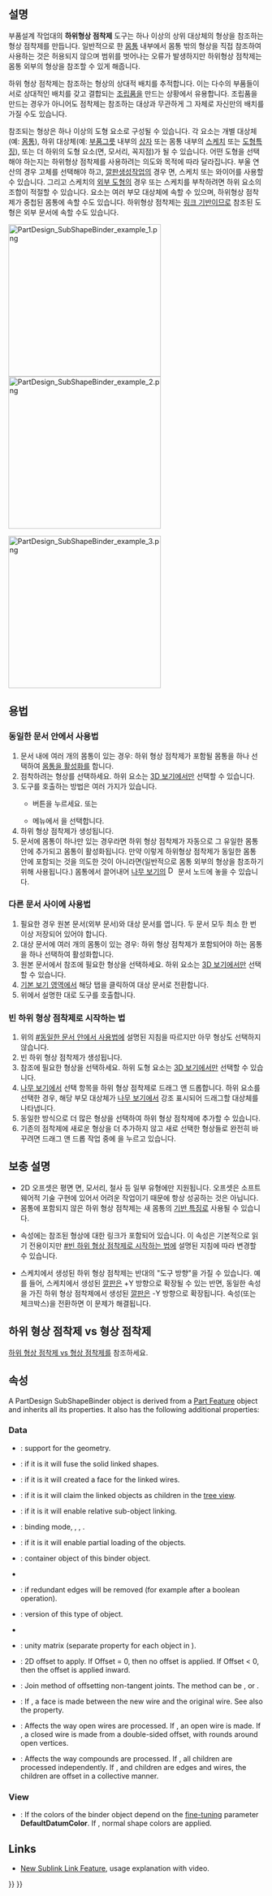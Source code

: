 <languages/>

{{Docnav
|[[PartDesign_ShapeBinder/ko|형상 점착제 생성]]
|[[PartDesign_Clone/ko|복제본 생성]]
|[[PartDesign_Workbench/ko|부품설계 작업대]]
|IconL=PartDesign_ShapeBinder.svg
|IconR=PartDesign_Clone.svg
|IconC=Workbench_PartDesign.svg
}}

{{GuiCommand
|Name=PartDesign SubShapeBinder
|Workbenches=[[PartDesign_Workbench/ko|부품설계 작업대]]
|MenuLocation=Part Design → Create a sub-object(s) shape binder
|Version=0.19
|SeeAlso=[[PartDesign_Clone/ko|복제]]
}}

<span id="Description"></span>
==설명==

부품설계 작업대의 '''하위형상 점착제''' 도구는 하나 이상의 상위 대상체의 형상을 참조하는 형상 점착제를 만듭니다. 일반적으로 한 [[PartDesign_Body/ko|몸통]] 내부에서 몸통 밖의 형상을 직접 참조하여 사용하는 것은 허용되지 않으며 범위를 벗어나는 오류가 발생하지만 하위형상 점착제는 몸통 외부의 형상을 참조할 수 있게 해줍니다.

하위 형상 점착제는 참조하는 형상의 상대적 배치를 추적합니다. 이는 다수의 부품들이 서로 상대적인 배치를 갖고 결합되는 [[Assembly/ko|조립품]]을 만드는 상황에서 유용합니다. 조립품을 만드는 경우가 아니어도 점착제는 참조하는 대상과 무관하게 그 자체로 자신만의 배치를 가질 수도 있습니다.

참조되는 형상은 하나 이상의 도형 요소로 구성될 수 있습니다. 각 요소는 개별 대상체(예: [[PartDesign_Body/ko|몸통]]), 하위 대상체(예: [[Std_Part/ko|부품그릇]] 내부의 [[Part_Box/ko|상자]] 또는 몸통 내부의 [[PartDesign_NewSketch/ko|스케치]] 또는 [[PartDesign_Feature/ko|도형특징]]), 또는 더 하위의 도형 요소(면, 모서리, 꼭지점)가 될 수 있습니다. 어떤 도형을 선택해야 하는지는 하위형상 점착제를 사용하려는 의도와 목적에 따라 달라집니다. 부울 연산의 경우 고체를 선택해야 하고, [[PartDesign_Pad/ko|깔판생성]]작업의 경우 면, 스케치 또는 와이어를 사용할 수 있습니다. 그리고 스케치의 [[Sketcher_External/ko|외부 도형]]의 경우 또는 스케치를 부착하려면 하위 요소의 조합이 적절할 수 있습니다. 요소는 여러 부모 대상체에 속할 수 있으며, 하위형상 점착제가 중첩된 몸통에 속할 수도 있습니다. 하위형상 점착제는 [[Std LinkMake/ko|링크 기반]]이므로 참조된 도형은 외부 문서에 속할 수도 있습니다.

[[File:PartDesign_SubShapeBinder_example_1.png|x300px]] [[File:PartDesign_SubShapeBinder_example_2.png|x300px]]
{{Caption|왼쪽 그림: 두 개의 별도 [[PartDesign_Body/ko|몸통]]에서 생성된 두 개의 고체가 있습니다.<br>
오른쪽 그림: 첫 번째 몸통(육각기둥)의 하위 형상을 참조하는 두 개의 하위 형상 점착제가 있으며, 두 번째 몸통(사각형 깔판)에 중첩되게 다른 위치로 이동했습니다.}}

[[File:PartDesign_SubShapeBinder_example_3.png|x300px]]
{{Caption|두 개의 하위 형상 점착제는 두 번째 몸통에서 [[PartDesign_Boolean/ko|부울 잘라내기 연산]]과 [[PartDesign_Pad/ko|깔판]]을 생성하는 데 사용되었습니다.}}

<span id="Usage"></span>
==용법==

<span id="Same_document"></span>
=== 동일한 문서 안에서 사용법 ===

# 문서 내에 여러 개의 몸통이 있는 경우: 하위 형상 점착제가 포함될 몸통을 하나 선택하여 [[PartDesign_Body/ko#Active_status|몸통을 활성화]]를 합니다.
# 점착하려는 형상를 선택하세요. 하위 요소는 [[3D_view/ko|3D 보기]]에서만 선택할 수 있습니다.
# 도구를 호출하는 방법은 여러 가지가 있습니다.
#* {{Button|[[Image:PartDesign_SubShapeBinder.svg|16px]] 하위 형상 점착제}} 버튼을 누르세요. 또는
#* 메뉴에서 {{MenuCommand|부품 설계 → [[Image:PartDesign_SubShapeBinder.svg|16px]] 하위 형상 점착제 생성}}을 선택합니다.
# 하위 형상 점착제가 생성됩니다.
# 문서에 몸통이 하나만 있는 경우라면 하위 형상 점착제가 자동으로 그 유일한 몸통 안에 추가되고 몸통이 활성화됩니다. 만약 이렇게 하위형상 점착제가 동일한 몸통 안에 포함되는 것을 의도한 것이 아니라면(일반적으로 몸통 외부의 형상을 참조하기 위해 사용됩니다.) 몸통에서 끌어내어 [[Tree_view/ko|나무 보기]]의 [[Image:Document.svg|16px]] 문서 노드에 놓을 수 있습니다.

<span id="External_document"></span>
=== 다른 문서 사이에 사용법 ===

# 필요한 경우 원본 문서(외부 문서)와 대상 문서를 엽니다. 두 문서 모두 최소 한 번 이상 저장되어 있어야 합니다.
# 대상 문서에 여러 개의 몸통이 있는 경우:  하위 형상 점착제가 포함되어야 하는 몸통을 하나 선택하여 활성화합니다.
# 원본 문서에서 참조에 필요한 형상을 선택하세요. 하위 요소는 [[3D_view/ko|3D 보기]]에서만 선택할 수 있습니다.
# [[Main_view_area/ko|기본 보기 영역]]에서 해당 탭을 클릭하여 대상 문서로 전환합니다.
# 위에서 설명한 대로 도구를 호출합니다.

<span id="Start_with_empty_SubShapeBinder"></span>
=== 빈 하위 형상 점착제로 시작하는 법 ===

# 위의 [[#동일한 문서 안에서 사용법]]에 설명된 지침을 따르지만 아무 형상도 선택하지 않습니다.
# 빈 하위 형상 점착제가 생성됩니다.
# 참조에 필요한 형상을 선택하세요. 하위 도형 요소는 [[3D_view/ko|3D 보기]]에서만 선택할 수 있습니다.
# [[Tree_view/ko|나무 보기]]에서 선택 항목을 하위 형상 점착제로 드래그 앤 드롭합니다. 하위 요소를 선택한 경우, 해당 부모 대상체가 [[Tree_view/ko|나무 보기]]에서 강조 표시되어 드래그할 대상체를 나타냅니다.
# 동일한 방식으로 더 많은 형상을 선택하여 하위 형상 점착제에 추가할 수 있습니다.
# 기존의 점착제에 새로운 형상을 더 추가하지 않고 새로 선택한 형상들로 완전히 바꾸려면 드래그 앤 드롭 작업 중에 {{KEY|Ctrl}}을 누르고 있습니다.

<span id="Notes"></span>
== 보충 설명 ==

* 2D 오프셋은 평면 면, 모서리, 철사 등 일부 유형에만 지원됩니다. 오프셋은 소프트웨어적 기술 구현에 있어서 어려운 작업이기 때문에 항상 성공하는 것은 아닙니다.
* 몸통에 포함되지 않은 하위 형상 점착제는 새 몸통의 [[PartDesign_Body/ko#기반 특징|기반 특징]]로 사용될 수 있습니다.
* {{PropertyData|Support}} 속성에는 참조된 형상에 대한 링크가 포함되어 있습니다. 이 속성은 기본적으로 읽기 전용이지만 [[#빈 하위 형상 점착제로 시작하는 법]]에 설명된 지침에 따라 변경할 수 있습니다.
* 스케치에서 생성된 하위 형상 점착제는 반대의 "도구 방향"을 가질 수 있습니다. 예를 들어, 스케치에서 생성된 [[PartDesign_Pad/ko|깔판]]은 +Y 방향으로 확장될 수 있는 반면, 동일한 속성을 가진 하위 형상 점착제에서 생성된 [[PartDesign_Pad/ko|깔판]]은 -Y 방향으로 확장됩니다. {{PropertyData|Reversed}} 속성(또는 체크박스)을 전환하면 이 문제가 해결됩니다.

<span id="PartDesign_SubShapeBinder_vs._PartDesign_ShapeBinder"></span>
== 하위 형상 점착제 vs 형상 점착제 ==

[[PartDesign_ShapeBinder/ko#하위 형상 점착제 vs 형상 점착제|하위 형상 점착제 vs 형상 점착제]]를 참조하세요.

<span id="Properties"></span>
==속성==

A PartDesign SubShapeBinder object is derived from a [[Part_Feature|Part Feature]] object and inherits all its properties. It also has the following additional properties:

=== Data ===

{{TitleProperty|Base}}

* {{PropertyData|Support|XLinkSubList}}: support for the geometry.
* {{PropertyData|Fuse|Bool}}: if it is {{TRUE}} it will fuse the solid linked shapes.
* {{PropertyData|Make Face|Bool}}: if it is {{TRUE}} it will created a face for the linked wires.
* {{PropertyData|Claim Children|PropertyBool}}: if it is {{TRUE}} it will claim the linked objects as children in the [[Tree_view|tree view]].
* {{PropertyData|Relative|Bool}}: if it is {{TRUE}} it will enable relative sub-object linking.
* {{PropertyData|Bind Mode|Enumeration}}: binding mode, {{value|Synchronized}}, {{Value|Frozen}}, {{Value|Detached}}.
* {{PropertyData|Partial Load|Bool}}: if it is {{TRUE}} it will enable partial loading of the objects.
* {{PropertyData|Context|XLink|hidden}}: container object of this binder object.
* {{PropertyData|Bind Copy On Change|Enumeration}}
* {{PropertyData|Refine|Bool}}: if {{TRUE}} redundant edges will be removed (for example after a boolean operation).
* {{PropertyData|_ Version|Integer|hidden}}: version of this type of object.
* {{PropertyData|_ Copied Link|XLinkSub|hidden}}

{{TitleProperty|Cache}}

* {{PropertyData|Cache_*|Matrix|hidden}}: unity matrix (separate property for each object in {{PropertyData|Support}}).

{{TitleProperty|Offsetting}}

* {{PropertyData|Offset}}: 2D offset to apply. If Offset = 0, then no offset is applied. If Offset < 0, then the offset is applied inward.
* {{PropertyData|Offset Join Type}}: Join method of offsetting non-tangent joints. The method can be {{Value|Arcs}}, {{Value|Tangent}} or {{Value|Intersection}}.
* {{PropertyData|Offset Fill|Bool}}: If {{TRUE}}, a face is made between the new wire and the original wire. See also the {{PropertyData|Make Face}} property.
* {{PropertyData|Offset Open Result|Bool}}: Affects the way open wires are processed. If {{FALSE}}, an open wire is made. If {{TRUE}}, a closed wire is made from a double-sided offset, with rounds around open vertices.
* {{PropertyData|Offset Intersection|Bool}}: Affects the way compounds are processed. If {{FALSE}}, all children are processed independently. If {{TRUE}}, and children are edges and wires, the children are offset in a collective manner.

=== View ===

{{TitleProperty|Base}}

* {{PropertyView|Use Binder Style|Bool}}: If {{TRUE}} the colors of the binder object depend on the [[Fine-tuning#PartDesign_Workbench|fine-tuning]] parameter '''DefaultDatumColor'''. If {{FALSE}}, normal shape colors are applied.

== Links ==

* [https://forum.freecadweb.org/viewtopic.php?t=41450 New Sublink Link Feature], usage explanation with video.


{{Docnav
|[[PartDesign_ShapeBinder|Create a shape binder]]
|[[PartDesign_Clone|Create a clone]]
|[[PartDesign_Workbench|PartDesign]]
|IconL=PartDesign_ShapeBinder.svg
|IconR=PartDesign_Clone.svg
|IconC=Workbench_PartDesign.svg
}}

{{PartDesign_Tools_navi{{#translation:}}}}
{{Userdocnavi{{#translation:}}}}
